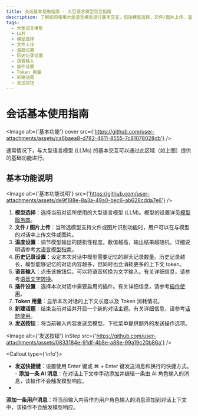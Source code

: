```yaml
---
title: 会话基本使用指南 - 大型语言模型交互指南
description: 了解如何使用大型语言模型进行基本交互，包括模型选择、文件/图片上传、温度设置、历史记录设置等。
tags:
  - 大型语言模型
  - LLM
  - 模型选择
  - 文件上传
  - 温度设置
  - 历史记录设置
  - 语音输入
  - 插件设置
  - Token 用量
  - 新建话题
  - 发送按钮
---
```


# 会话基本使用指南

<Image alt={'基本功能'} cover src={'https://github.com/user-attachments/assets/ca6baea8-d782-4611-8555-7c81078028db'} />

通常情况下，与大型语言模型 (LLMs) 的基本交互可以通过此区域（如上图）提供的基础功能进行。

## 基本功能说明

<Image alt={'基本功能说明'} src={'https://github.com/user-attachments/assets/de9f188e-8a3a-49a0-bec6-ab628cdda7e6'} />

1. **模型选择**：选择当前对话所使用的大型语言模型 (LLM)。模型的设置详见[模型服务商](/zh/docs/usage/providers)。
2. **文件 / 图片上传**：当所选模型支持文件或图片识别功能时，用户可以在与模型的对话中上传文件或图片。
3. **温度设置**：调节模型输出的随机性程度。数值越高，输出结果越随机。详细说明请参考[大语言模型指南](/zh/docs/usage/agents/model)。
4. **历史记录设置**：设定本次对话中模型需要记忆的聊天记录数量。历史记录越长，模型能够记忆的对话内容越多，但同时也会消耗更多的上下文 token。
5. **语音输入**：点击该按钮后，可以将语音转换为文字输入。有关详细信息，请参考[语音文字转换](/zh/docs/usage/foundation/tts-stt)。
6. **插件设置**：选择本次对话中需要启用的插件。有关详细信息，请参考[插件使用](/zh/docs/usage/plugins/basic-usage)。
7. **Token 用量**：显示本次对话的上下文长度以及 Token 消耗情况。
8. **新建话题**：结束当前对话并开启一个新的对话主题。有关详细信息，请参考[话题使用](/zh/docs/usage/agents/topics)。
9. **发送按钮**：将当前输入内容发送至模型。下拉菜单提供额外的发送操作选项。

<Image alt={'发送按钮'} inStep src={'https://github.com/user-attachments/assets/0833184e-91df-4b8e-a88e-99a19c20b86a'} />

<Callout type={'info'}>
  - **发送快捷键**：设置使用 Enter 键或 ⌘ + Enter 键发送消息和换行的快捷方式。 -
    **添加一条 AI 消息**：在对话上下文中手动添加并编辑一条由 AI 角色输入的消息，该操作不会触发模型响应。
  -

  **添加一条用户消息**：将当前输入内容作为用户角色输入的消息添加到对话上下文中，该操作不会触发模型响应。
</Callout>
